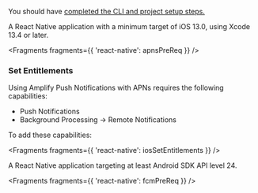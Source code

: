 You should have [completed the CLI and project setup steps.](/lib/project-setup/prereq)

<BlockSwitcher>
<Block name="iOS">

A React Native application with a minimum target of iOS 13.0, using Xcode 13.4 or later.


<Fragments fragments={{ 'react-native': apnsPreReq }} />

### Set Entitlements

Using Amplify Push Notifications with APNs requires the following capabilities:

- Push Notifications
- Background Processing -> Remote Notifications

To add these capabilities:


<Fragments fragments={{ 'react-native': iosSetEntitlements }} />

</Block>
<Block name="Android">

A React Native application targeting at least Android SDK API level 24.


<Fragments fragments={{ 'react-native': fcmPreReq }} />

</Block>
</BlockSwitcher>
